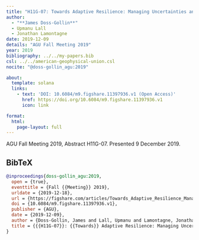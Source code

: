 ```yaml
---
title: "H11G-07: Towards Adaptive Resilience: Managing Uncertainties and Exploiting Predictability Across Timescales"
author:
  - "**James Doss-Gollin**"
  - Upmanu Lall
  - Jonathan Lamontagne
date: 2019-12-09
details: "AGU Fall Meeting 2019"
year: 2019
bibliography: ../../my-papers.bib
csl: ../../american-geophysical-union.csl
nocite: "@doss-gollin_agu:2019"

about:
  template: solana
  links:
    - text: 'DOI: 10.6084/m9.figshare.11397936.v1 (Open Access)'
      href: https://doi.org/10.6084/m9.figshare.11397936.v1
      icon: link

format:
  html:
    page-layout: full
---
```


AGU Fall Meeting 2019, Abstract H11G-07. Presented 9 December 2019.

## BibTeX

```bibtex
@inproceedings{doss-gollin_agu:2019,
  open = {true},
  eventtitle = {Fall {{Meeting}} 2019},
  urldate = {2019-12-18},
  url = {https://figshare.com/articles/Towards_Adaptive_Resilience_Managing_uncertainties_and_exploiting_predictability_across_timescales/11397936},
  doi = {10.6084/m9.figshare.11397936.v1},
  publisher = {AGU},
  date = {2019-12-09},
  author = {Doss-Gollin, James and Lall, Upmanu and Lamontagne, Jonathan},
  title = {{{H11G-07}}: {{Towards}} Adaptive Resilience: Managing Uncertainties and Exploiting Predictability across Timescales},
}
```